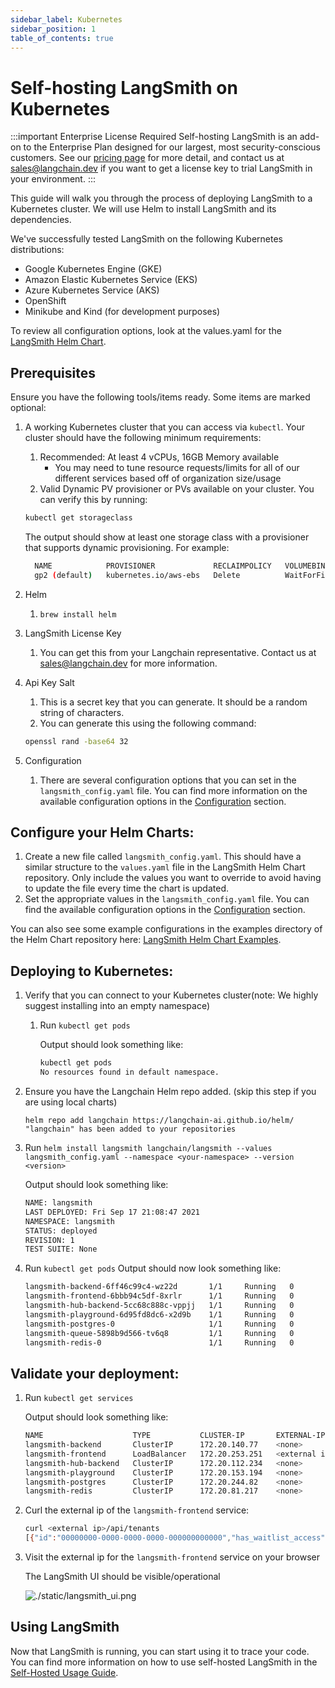 ```yaml
---
sidebar_label: Kubernetes
sidebar_position: 1
table_of_contents: true
---
```


# Self-hosting LangSmith on Kubernetes

:::important Enterprise License Required
Self-hosting LangSmith is an add-on to the Enterprise Plan designed for our largest, most security-conscious customers. See our [pricing page](https://www.langchain.com/pricing) for more detail, and contact us at sales@langchain.dev if you want to get a license key to trial LangSmith in your environment.
:::

This guide will walk you through the process of deploying LangSmith to a Kubernetes cluster. We will use Helm to install LangSmith and its dependencies.

We've successfully tested LangSmith on the following Kubernetes distributions:

- Google Kubernetes Engine (GKE)
- Amazon Elastic Kubernetes Service (EKS)
- Azure Kubernetes Service (AKS)
- OpenShift
- Minikube and Kind (for development purposes)

To review all configuration options, look at the values.yaml for the [LangSmith Helm Chart](https://github.com/langchain-ai/helm/blob/main/charts/langsmith/README.md).

## Prerequisites

Ensure you have the following tools/items ready. Some items are marked optional:

1. A working Kubernetes cluster that you can access via `kubectl`. Your cluster should have the following minimum requirements:
   1. Recommended: At least 4 vCPUs, 16GB Memory available
      - You may need to tune resource requests/limits for all of our different services based off of organization size/usage
   1. Valid Dynamic PV provisioner or PVs available on your cluster. You can verify this by running:

   ```bash
   kubectl get storageclass
   ```

   The output should show at least one storage class with a provisioner that supports dynamic provisioning. For example:

   ```bash
     NAME            PROVISIONER             RECLAIMPOLICY   VOLUMEBINDINGMODE      ALLOWVOLUMEEXPANSION   AGE
     gp2 (default)   kubernetes.io/aws-ebs   Delete          WaitForFirstConsumer   false                  161d
   ```
1. Helm
   1. `brew install helm`
1. LangSmith License Key
   1. You can get this from your Langchain representative. Contact us at sales@langchain.dev for more information.
1. Api Key Salt
   1. This is a secret key that you can generate. It should be a random string of characters.
   1. You can generate this using the following command:
   ```bash
   openssl rand -base64 32
   ```
1. Configuration
   1. There are several configuration options that you can set in the `langsmith_config.yaml` file. You can find more information on the available configuration options in the [Configuration](/self_hosting/installation/configuration) section.


## Configure your Helm Charts:

1. Create a new file called `langsmith_config.yaml`. This should have a similar structure to the `values.yaml` file in the LangSmith Helm Chart repository. Only include the values you want to override to avoid having to update the file every time the chart is updated.
2. Set the appropriate values in the `langsmith_config.yaml` file. You can find the available configuration options in the [Configuration](/self_hosting/installation/configuration) section.

You can also see some example configurations in the examples directory of the Helm Chart repository here: [LangSmith Helm Chart Examples](https://github.com/langchain-ai/helm/tree/main/charts/langsmith/examples).

## Deploying to Kubernetes:

1.  Verify that you can connect to your Kubernetes cluster(note: We highly suggest installing into an empty namespace)

    1. Run `kubectl get pods`

       Output should look something like:

       ```bash
       kubectl get pods                                                                                                                                                                     ⎈ langsmith-eks-2vauP7wf 21:07:46
       No resources found in default namespace.
       ```

2.  Ensure you have the Langchain Helm repo added. (skip this step if you are using local charts)

        helm repo add langchain https://langchain-ai.github.io/helm/
        "langchain" has been added to your repositories

3.  Run `helm install langsmith langchain/langsmith --values langsmith_config.yaml --namespace <your-namespace> --version <version>`

    Output should look something like:

    ```bash
    NAME: langsmith
    LAST DEPLOYED: Fri Sep 17 21:08:47 2021
    NAMESPACE: langsmith
    STATUS: deployed
    REVISION: 1
    TEST SUITE: None
    ```

4.  Run `kubectl get pods`
    Output should now look something like:

    ```bash
    langsmith-backend-6ff46c99c4-wz22d       1/1     Running   0          3h2m
    langsmith-frontend-6bbb94c5df-8xrlr      1/1     Running   0          3h2m
    langsmith-hub-backend-5cc68c888c-vppjj   1/1     Running   0          3h2m
    langsmith-playground-6d95fd8dc6-x2d9b    1/1     Running   0          3h2m
    langsmith-postgres-0                     1/1     Running   0          9h
    langsmith-queue-5898b9d566-tv6q8         1/1     Running   0          3h2m
    langsmith-redis-0                        1/1     Running   0          9h
    ```

## Validate your deployment:

1. Run `kubectl get services`

   Output should look something like:

   ```bash
   NAME                    TYPE           CLUSTER-IP       EXTERNAL-IP                                                               PORT(S)        AGE
   langsmith-backend       ClusterIP      172.20.140.77    <none>                                                                    1984/TCP       35h
   langsmith-frontend      LoadBalancer   172.20.253.251   <external ip>                                                             80:31591/TCP   35h
   langsmith-hub-backend   ClusterIP      172.20.112.234   <none>                                                                    1985/TCP       35h
   langsmith-playground    ClusterIP      172.20.153.194   <none>                                                                    3001/TCP       9h
   langsmith-postgres      ClusterIP      172.20.244.82    <none>                                                                    5432/TCP       35h
   langsmith-redis         ClusterIP      172.20.81.217    <none>                                                                    6379/TCP       35h
   ```

2. Curl the external ip of the `langsmith-frontend` service:

   ```bash
   curl <external ip>/api/tenants
   [{"id":"00000000-0000-0000-0000-000000000000","has_waitlist_access":true,"created_at":"2023-09-13T18:25:10.488407","display_name":"Personal","config":{"is_personal":true,"max_identities":1},"tenant_handle":"default"}]%
   ```

3. Visit the external ip for the `langsmith-frontend` service on your browser

   The LangSmith UI should be visible/operational

   ![./static/langsmith_ui.png](../static/langsmith_ui.png)

## Using LangSmith

Now that LangSmith is running, you can start using it to trace your code. You can find more information on how to use self-hosted LangSmith in the [Self-Hosted Usage Guide](/self_hosting/usage).
